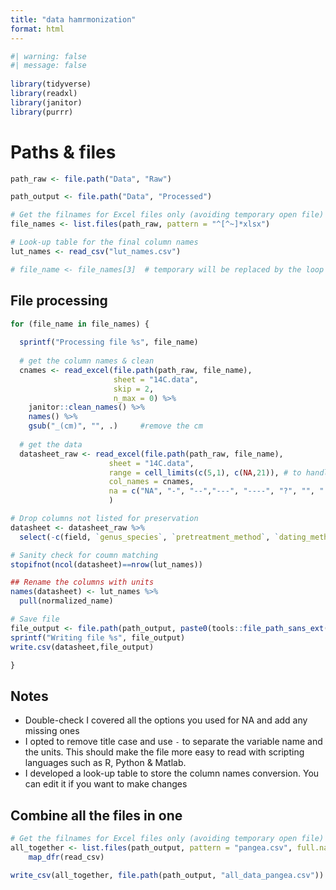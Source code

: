 ```yaml
---
title: "data hamrmonization"
format: html
---
```


```r
#| warning: false 
#| message: false
  
library(tidyverse)
library(readxl)
library(janitor)
library(purrr)
```

# Paths & files

```r
path_raw <- file.path("Data", "Raw")

path_output <- file.path("Data", "Processed")

# Get the filnames for Excel files only (avoiding temporary open file)
file_names <- list.files(path_raw, pattern = "^[^~]*xlsx")

# Look-up table for the final column names
lut_names <- read_csv("lut_names.csv")

# file_name <- file_names[3]  # temporary will be replaced by the loop
```


## File processing

```r

for (file_name in file_names) {
  
  sprintf("Processing file %s", file_name)
  
  # get the column names & clean
  cnames <- read_excel(file.path(path_raw, file_name), 
                       sheet = "14C.data", 
                       skip = 2, 
                       n_max = 0) %>% 
    janitor::clean_names() %>%
    names() %>%
    gsub("_(cm)", "", .)     #remove the cm
  
  # get the data
  datasheet_raw <- read_excel(file.path(path_raw, file_name), 
                      sheet = "14C.data", 
                      range = cell_limits(c(5,1), c(NA,21)), # to handle when last column has no values
                      col_names = cnames, 
                      na = c("NA", "-", "--","---", "----", "?", "", " ") # YOU WILL NEED TO ADD ANY OTHER PATTTERN YOU USED FOR NAs
                      )

# Drop columns not listed for preservation
datasheet <- datasheet_raw %>%
  select(-c(field, `genus_species`, `pretreatment_method`, `dating_method`, `analysis_type`))

# Sanity check for coumn matching
stopifnot(ncol(datasheet)==nrow(lut_names))

## Rename the columns with units
names(datasheet) <- lut_names %>%
  pull(normalized_name)

# Save file
file_output <- file.path(path_output, paste0(tools::file_path_sans_ext(file_name), "_pangea.csv"))
sprintf("Writing file %s", file_output)
write.csv(datasheet,file_output)

}
```

## Notes

- Double-check I covered all the options you used for NA and add any missing ones
- I opted to remove title case and use `-` to separate the variable name and the units. This should make the file more easy to read with scripting languages such as R, Python & Matlab.
- I developed a look-up table to store the column names conversion. You can edit it if you want to make changes




## Combine all the files in one

```r
# Get the filnames for Excel files only (avoiding temporary open file)
all_together <- list.files(path_output, pattern = "pangea.csv", full.names = TRUE) %>%
    map_dfr(read_csv)

write_csv(all_together, file.path(path_output, "all_data_pangea.csv"))
```




